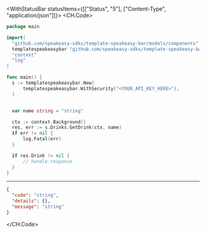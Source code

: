 

<WithStatusBar statusItems={[["Status", "5"], ["Content-Type", "application/json"]]}>
  <CH.Code>
  ```go GetDrink.go
  package main

import(
	"github.com/speakeasy-sdks/template-speakeasy-bar/models/components"
	templatespeakeasybar "github.com/speakeasy-sdks/template-speakeasy-bar"
	"context"
	"log"
)

func main() {
    s := templatespeakeasybar.New(
        templatespeakeasybar.WithSecurity("<YOUR_API_KEY_HERE>"),
    )


    var name string = "string"

    ctx := context.Background()
    res, err := s.Drinks.GetDrink(ctx, name)
    if err != nil {
        log.Fatal(err)
    }

    if res.Drink != nil {
        // handle response
    }
}
  ```
  ---

  ```json Example Response
  {
    "code": "string",
    "details": {},
    "message": "string"
  }
  ```
  </CH.Code>
</WithStatusBar>
